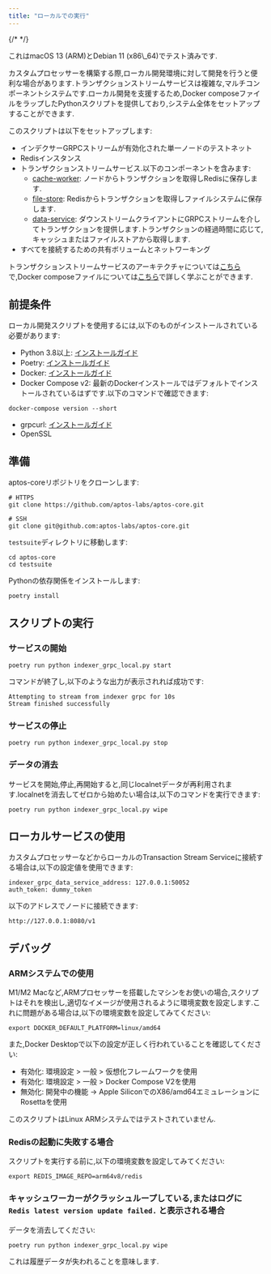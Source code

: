 ```yaml
---
title: "ローカルでの実行"
---
```



{/* <IndexerBetaNotice></IndexerBetaNotice> */}

<Aside type="note">
  これはmacOS 13 (ARM)とDebian 11 (x86\_64)でテスト済みです.
</Aside>

カスタムプロセッサーを構築する際,ローカル開発環境に対して開発を行うと便利な場合があります.トランザクションストリームサービスは複雑な,マルチコンポーネントシステムです.ローカル開発を支援するため,Docker composeファイルをラップしたPythonスクリプトを提供しており,システム全体をセットアップすることができます.

このスクリプトは以下をセットアップします:

- インデクサーGRPCストリームが有効化された単一ノードのテストネット
- Redisインスタンス
- トランザクションストリームサービス.以下のコンポーネントを含みます:
  - [cache-worker](https://github.com/aptos-labs/aptos-core/tree/main/ecosystem/indexer-grpc/indexer-grpc-cache-worker): ノードからトランザクションを取得しRedisに保存します.
  - [file-store](https://github.com/aptos-labs/aptos-core/tree/main/ecosystem/indexer-grpc/indexer-grpc-file-store): Redisからトランザクションを取得しファイルシステムに保存します.
  - [data-service](https://github.com/aptos-labs/aptos-core/tree/main/ecosystem/indexer-grpc/indexer-grpc-data-service): ダウンストリームクライアントにGRPCストリームを介してトランザクションを提供します.トランザクションの経過時間に応じて,キャッシュまたはファイルストアから取得します.
- すべてを接続するための共有ボリュームとネットワーキング

トランザクションストリームサービスのアーキテクチャについては[こちら](/ja/build/indexer/txn-stream)で,Docker composeファイルについては[こちら](https://github.com/aptos-labs/aptos-core/blob/main/docker/compose/indexer-grpc/docker-compose.yaml)で詳しく学ぶことができます.

## 前提条件

ローカル開発スクリプトを使用するには,以下のものがインストールされている必要があります:

- Python 3.8以上: [インストールガイド](https://docs.python-guide.org/starting/installation/#python-3-installation-guides)
- Poetry: [インストールガイド](https://python-poetry.org/docs/#installation)
- Docker: [インストールガイド](https://docs.docker.com/get-docker/)
- Docker Compose v2: 最新のDockerインストールではデフォルトでインストールされているはずです.以下のコマンドで確認できます:

```shellscript filename="Terminal"
docker-compose version --short
```

- grpcurl: [インストールガイド](https://github.com/fullstorydev/grpcurl#installation)
- OpenSSL

## 準備

aptos-coreリポジトリをクローンします:

```shellscript filename="Terminal"
# HTTPS
git clone https://github.com/aptos-labs/aptos-core.git

# SSH
git clone git@github.com:aptos-labs/aptos-core.git
```

`testsuite`ディレクトリに移動します:

```shellscript filename="Terminal"
cd aptos-core
cd testsuite
```

Pythonの依存関係をインストールします:

```shellscript filename="Terminal"
poetry install
```

## スクリプトの実行

### サービスの開始

```shellscript filename="Terminal"
poetry run python indexer_grpc_local.py start
```

コマンドが終了し,以下のような出力が表示されれば成功です:

```shellscript filename="Terminal"
Attempting to stream from indexer grpc for 10s
Stream finished successfully
```

### サービスの停止

```shellscript filename="Terminal"
poetry run python indexer_grpc_local.py stop
```

### データの消去

サービスを開始,停止,再開始すると,同じlocalnetデータが再利用されます.localnetを消去してゼロから始めたい場合は,以下のコマンドを実行できます:

```shellscript filename="Terminal"
poetry run python indexer_grpc_local.py wipe
```

## ローカルサービスの使用

カスタムプロセッサーなどからローカルのTransaction Stream Serviceに接続する場合は,以下の設定値を使用できます:

```shellscript filename="Terminal"
indexer_grpc_data_service_address: 127.0.0.1:50052
auth_token: dummy_token
```

以下のアドレスでノードに接続できます:

```shellscript filename="Terminal"
http://127.0.0.1:8080/v1
```

## デバッグ

### ARMシステムでの使用

M1/M2 Macなど,ARMプロセッサーを搭載したマシンをお使いの場合,スクリプトはそれを検出し,適切なイメージが使用されるように環境変数を設定します.これに問題がある場合は,以下の環境変数を設定してみてください:

```shellscript filename="Terminal"
export DOCKER_DEFAULT_PLATFORM=linux/amd64
```

また,Docker Desktopで以下の設定が正しく行われていることを確認してください:

- 有効化: 環境設定 > 一般 > 仮想化フレームワークを使用
- 有効化: 環境設定 > 一般 > Docker Compose V2を使用
- 無効化: 開発中の機能 -> Apple SiliconでのX86/amd64エミュレーションにRosettaを使用

このスクリプトはLinux ARMシステムではテストされていません.

### Redisの起動に失敗する場合

スクリプトを実行する前に,以下の環境変数を設定してみてください:

```shellscript filename="Terminal"
export REDIS_IMAGE_REPO=arm64v8/redis
```

### キャッシュワーカーがクラッシュループしている,またはログに `Redis latest version update failed.` と表示される場合

データを消去してください:

```shellscript filename="Terminal"
poetry run python indexer_grpc_local.py wipe
```

これは履歴データが失われることを意味します.
